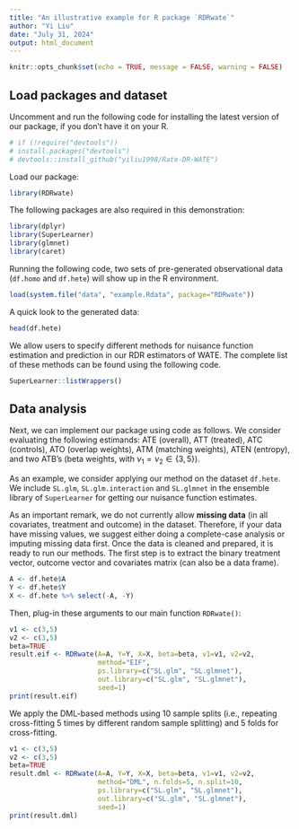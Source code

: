 ```yaml
---
title: "An illustrative example for R package `RDRwate`"
author: "Yi Liu"
date: "July 31, 2024"
output: html_document
---
```


```r
knitr::opts_chunk$set(echo = TRUE, message = FALSE, warning = FALSE)
```

## Load packages and dataset

Uncomment and run the following code for installing the latest version of our package, if you don't have it on your R. 

```r
# if (!require("devtools"))
# install.packages("devtools")
# devtools::install_github("yiliu1998/Rate-DR-WATE")
```

Load our package: 

```r
library(RDRwate)
```

The following packages are also required in this demonstration: 

```r
library(dplyr)
library(SuperLearner)
library(glmnet)
library(caret)
```

Running the following code, two sets of pre-generated observational data (`df.homo` and `df.hete`) will show up in the R environment. 

```r
load(system.file("data", "example.Rdata", package="RDRwate"))
```

A quick look to the generated data:

```r
head(df.hete)
```

We allow users to specify different methods for nuisance function estimation and prediction in our RDR estimators of WATE. The complete list of these methods can be found using the following code. 

```r
SuperLearner::listWrappers()
```

## Data analysis

Next, we can implement our package using code as follows. We consider evaluating the following estimands: ATE (overall), ATT (treated), ATC (controls), ATO (overlap weights), ATM (matching weights), ATEN (entropy), and two ATB's (beta weights, with $\nu_1=\nu_2\in\{3,5\}$). 

As an example, we consider applying our method on the dataset `df.hete`. We include `SL.glm`, `SL.glm.interaction` and `SL.glmnet` in the ensemble library of `SuperLearner` for getting our nuisance function estimates. 

As an important remark, we do not currently allow **missing data** (in all covariates, treatment and outcome) in the dataset. Therefore, if your data have missing values, we suggest either doing a complete-case analysis or imputing missing data first. Once the data is cleaned and prepared, it is ready to run our methods. The first step is to extract the binary treatment vector, outcome vector and covariates matrix (can also be a data frame). 

```r
A <- df.hete$A
Y <- df.hete$Y
X <- df.hete %>% select(-A, -Y)
```

Then, plug-in these arguments to our main function `RDRwate()`: 

```r
v1 <- c(3,5)
v2 <- c(3,5)
beta=TRUE
result.eif <- RDRwate(A=A, Y=Y, X=X, beta=beta, v1=v1, v2=v2,
                      method="EIF", 
                      ps.library=c("SL.glm", "SL.glmnet"),
                      out.library=c("SL.glm", "SL.glmnet"),
                      seed=1)
print(result.eif)
```

We apply the DML-based methods using 10 sample splits (i.e., repeating cross-fitting 5 times by different random sample splitting) and 5 folds for cross-fitting. 

```r
v1 <- c(3,5)
v2 <- c(3,5)
beta=TRUE
result.dml <- RDRwate(A=A, Y=Y, X=X, beta=beta, v1=v1, v2=v2,
                      method="DML", n.folds=5, n.split=10, 
                      ps.library=c("SL.glm", "SL.glmnet"),
                      out.library=c("SL.glm", "SL.glmnet"),
                      seed=1)
print(result.dml)
```

